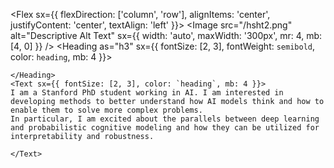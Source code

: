 
<Flex sx={{ flexDirection: ['column', 'row'], alignItems: 'center', justifyContent: 'center', textAlign: 'left' }}>
  <Image src="/hsht2.png" alt="Descriptive Alt Text" sx={{ width: 'auto', maxWidth: '300px', mr: 4, mb: [4, 0] }} />
  <Box>
    <Heading as="h3" sx={{ fontSize: [2, 3], fontWeight: `semibold`, color: `heading`, mb: 4 }}>
    
    </Heading>
    <Text sx={{ fontSize: [2, 3], color: `heading`, mb: 4 }}>
    I am a Stanford PhD student working in AI. I am interested in developing methods to better understand how AI models think and how to enable them to solve more complex problems. 
    In particular, I am excited about the parallels between deep learning and probabilistic cognitive modeling and how they can be utilized for interpretability and robustness.
    
    </Text>
  </Box>
</Flex>